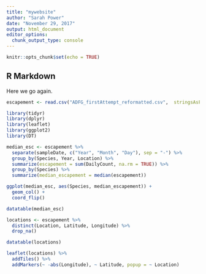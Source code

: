 ```yaml
---
title: "mywebsite"
author: "Sarah Power"
date: "November 29, 2017"
output: html_document
editor_options: 
  chunk_output_type: console
---
```


```r
knitr::opts_chunk$set(echo = TRUE)
```

## R Markdown

Here we go again.

```r
escapement <- read.csv("ADFG_firstAttempt_reformatted.csv",  stringsAsFactors = FALSE)
```
```r
library(tidyr)
library(dplyr)
library(leaflet)
library(ggplot2)
library(DT)
```

```r
median_esc <- escapement %>% 
  separate(sampleDate, c("Year", "Month", "Day"), sep = "-") %>% 
  group_by(Species, Year, Location) %>% 
  summarize(escapement = sum(DailyCount, na.rm = TRUE)) %>% 
  group_by(Species) %>% 
  summarize(median_escapement = median(escapement))
```

```r
ggplot(median_esc, aes(Species, median_escapement)) +
  geom_col() +
  coord_flip()
```
```r
datatable(median_esc)
```

```r
locations <- escapement %>% 
  distinct(Location, Latitude, Longitude) %>% 
  drop_na()

datatable(locations)
```

```r
leaflet(locations) %>% 
  addTiles() %>% 
  addMarkers(~ -abs(Longitude), ~ Latitude, popup = ~ Location)
```


